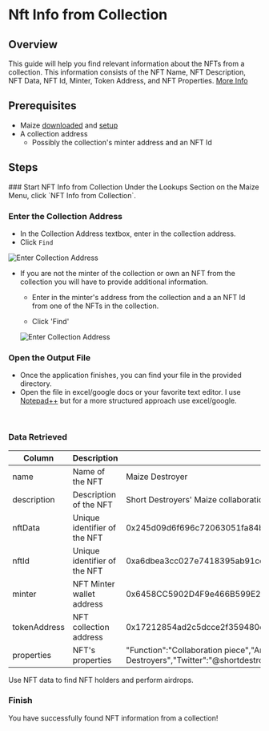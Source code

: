 
# Nft Info from Collection

## Overview

This guide will help you find relevant information about the NFTs from a collection. This information consists of the NFT Name, NFT Description, NFT Data, NFT Id, Minter, Token Address, and NFT Properties. [More Info](nft-info-from-collection#data-retrieved)

## Prerequisites

- Maize [downloaded](../download-maize) and [setup](../setup-maize)
- A collection address
  - Possibly the collection's minter address and an NFT Id

## Steps

<Steps>
  ### Start NFT Info from Collection
  Under the Lookups Section on the Maize Menu, click `NFT Info from Collection`.

  ### Enter the Collection Address
  - In the Collection Address textbox, enter in the collection address. 
  - Click `Find`

  ![Enter Collection Address](/images/tutorials/nftInfoFromCollection/collectionAddress.jpg)

  - If you are not the minter of the collection or own an NFT from the collection you will have to provide additional information.
    - Enter in the minter's address from the collection and a an NFT Id from one of the NFTs in the collection.

    - Click 'Find'

    ![Enter Collection Address](/images/tutorials/nftInfoFromCollection/NftIdAndMinter.jpg)


  ### Open the Output File
  - Once the application finishes, you can find your file in the provided directory.
  - Open the file in excel/google docs or your favorite text editor. I use [Notepad++](https://notepad-plus-plus.org/) but for a more structured approach use excel/google.
<br />

<ImageStacking image1="/images/tutorials/nftInfoFromCollection/Final.jpg" image2="/images/tutorials/nftInfoFromCollection/OutputFile.jpg" />


  ### Data Retrieved
| Column | Description | Example |
|----------|----------|----------|
| name | Name of the NFT | Maize Destroyer |
| description | Description of the NFT   | Short Destroyers' Maize collaboration piece. |
| nftData   | Unique identifier of the NFT   | 0x245d09d6f696c72063051fa84b2a75af3a68cad587c1ccf1d160133603a421bf |
| nftId   | Unique identifier of the NFT   | 0xa6dbea3cc027e7418395ab91cc84a0d8b28a4eb15b82e3cfe9c459e6636d4d10 |
| minter   | NFT Minter wallet address    | 0x6458CC5902D4F9e466B599E220D1663C4718625A |
| tokenAddress   | NFT collection address   | 0x17212854ad2c5dcce2f359480c16f0f1f2bca518 |
| properties | NFT's properties   | "Function":"Collaboration piece","Artist":"Short Destroyers","Twitter":"@shortdestroyers" |

<Callout type="info" emoji="ℹ️">
  Use NFT data to find NFT holders and perform airdrops.
</Callout>

  ### Finish
  You have successfully found NFT information from a collection! 
  </Steps>

